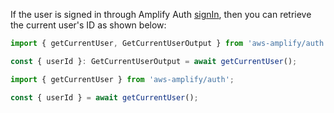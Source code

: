 If the user is signed in through Amplify Auth [signIn](/lib/auth/emailpassword#sign-in), then you can retrieve the current user's ID as shown below:

<BlockSwitcher>
<Block name="TypeScript">

```ts
import { getCurrentUser, GetCurrentUserOutput } from 'aws-amplify/auth';

const { userId }: GetCurrentUserOutput = await getCurrentUser();
```

</Block>
<Block name="JavaScript">

```js
import { getCurrentUser } from 'aws-amplify/auth';

const { userId } = await getCurrentUser();
```

</Block>
</BlockSwitcher>
